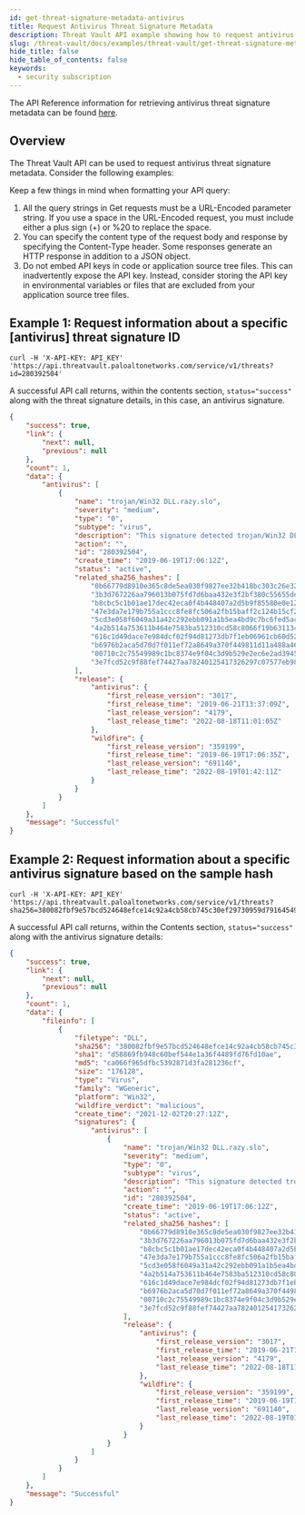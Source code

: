 ```yaml
---
id: get-threat-signature-metadata-antivirus
title: Request Antivirus Threat Signature Metadata
description: Threat Vault API example showing how to request antivirus threat signature metadata.
slug: /threat-vault/docs/examples/threat-vault/get-threat-signature-metadata-antivirus
hide_title: false
hide_table_of_contents: false
keywords:
  - security subscription
---
```


The API Reference information for retrieving antivirus threat signature metadata can be found [here](/cdss/threat-vault/api/threat-prevention#operation/threats).

## Overview

The Threat Vault API can be used to request antivirus threat signature metadata. Consider the following examples:

Keep a few things in mind when formatting your API query:

1. All the query strings in Get requests must be a URL-Encoded parameter string. If you use a space in the URL-Encoded request, you must include either a plus sign (+) or %20 to replace the space.
2. You can specify the content type of the request body and response by specifying the Content-Type header. Some responses generate an HTTP response in addition to a JSON object.
3. Do not embed API keys in code or application source tree files. This can inadvertently expose the API key. Instead, consider storing the API key in environmental variables or files that are excluded from your application source tree files.

## Example 1: Request information about a specific [antivirus] threat signature ID

```shell-session
curl -H 'X-API-KEY: API_KEY' 'https://api.threatvault.paloaltonetworks.com/service/v1/threats?id=280392504'
```

A successful API call returns, within the contents section, `status="success"` along with the threat signature details, in this case, an antivirus signature.

```json
{
    "success": true,
    "link": {
        "next": null,
        "previous": null
    },
    "count": 1,
    "data": {
        "antivirus": [
            {
                "name": "trojan/Win32 DLL.razy.slo",
                "severity": "medium",
                "type": "0",
                "subtype": "virus",
                "description": "This signature detected trojan/Win32 DLL.razy.slo",
                "action": "",
                "id": "280392504",
                "create_time": "2019-06-19T17:06:12Z",
                "status": "active",
                "related_sha256_hashes": [
                    "0b66779d8910e365c8de5ea030f9827ee32b418bc303c26e3252a4843b86118d",
                    "3b3d767226aa796013b075fd7d6baa432e3f2bf380c55655dedaa8ead038829e",
                    "b8cbc5c1b01ae17dec42eca0f4b448407a2d5b9f85580e0e122c1854f4f80e37",
                    "47e3da7e179b755a1ccc8fe8fc506a2fb15baff2c124b15cf2f5e29038f3d1ac",
                    "5cd3e058f6049a31a42c292ebb091a1b5ea4bd9c7bc6fed5ac8a33c5fc89924a",
                    "4a2b514a753611b464e7583ba512310cd58c8066f19b631134012ebe05cd0e5f",
                    "616c1d49dace7e984dcf02f94d81273db7f1eb06961cb60d5200ca89dbe640ac",
                    "b6976b2aca5d70d7f011ef72a8649a370f449811d11a488a46dc8b82ba0f2f2a",
                    "00710c2c75549989c1bc8374e9f04c3d9b529e2ec6e2ad3945ce89cf27e25bd4",
                    "3e7fcd52c9f88fef74427aa78240125417326297c07577eb98fa98f4e793ca0e"
                ],
                "release": {
                    "antivirus": {
                        "first_release_version": "3017",
                        "first_release_time": "2019-06-21T13:37:09Z",
                        "last_release_version": "4179",
                        "last_release_time": "2022-08-18T11:01:05Z"
                    },
                    "wildfire": {
                        "first_release_version": "359199",
                        "first_release_time": "2019-06-19T17:06:35Z",
                        "last_release_version": "691140",
                        "last_release_time": "2022-08-19T01:42:11Z"
                    }
                }
            }
        ]
    },
    "message": "Successful"
}
```

## Example 2: Request information about a specific antivirus signature based on the sample hash

```shell-session
curl -H 'X-API-KEY: API_KEY' 'https://api.threatvault.paloaltonetworks.com/service/v1/threats?sha256=380082fbf9e57bcd524648efce14c92a4cb58cb745c30ef29730959d79164549'
```

A successful API call returns, within the Contents section, `status="success"` along with the antivirus signature details:

```json
{
    "success": true,
    "link": {
        "next": null,
        "previous": null
    },
    "count": 1,
    "data": {
        "fileinfo": [
            {
                "filetype": "DLL",
                "sha256": "380082fbf9e57bcd524648efce14c92a4cb58cb745c30ef29730959d79164549",
                "sha1": "d58869fb948c60bef544e1a36f4489fd76fd10ae",
                "md5": "ca066f965dfbc5392871d3fa281236cf",
                "size": "176128",
                "type": "Virus",
                "family": "WGeneric",
                "platform": "Win32",
                "wildfire_verdict": "malicious",
                "create_time": "2021-12-02T20:27:12Z",
                "signatures": {
                    "antivirus": [
                        {
                            "name": "trojan/Win32 DLL.razy.slo",
                            "severity": "medium",
                            "type": "0",
                            "subtype": "virus",
                            "description": "This signature detected trojan/Win32 DLL.razy.slo",
                            "action": "",
                            "id": "280392504",
                            "create_time": "2019-06-19T17:06:12Z",
                            "status": "active",
                            "related_sha256_hashes": [
                                "0b66779d8910e365c8de5ea030f9827ee32b418bc303c26e3252a4843b86118d",
                                "3b3d767226aa796013b075fd7d6baa432e3f2bf380c55655dedaa8ead038829e",
                                "b8cbc5c1b01ae17dec42eca0f4b448407a2d5b9f85580e0e122c1854f4f80e37",
                                "47e3da7e179b755a1ccc8fe8fc506a2fb15baff2c124b15cf2f5e29038f3d1ac",
                                "5cd3e058f6049a31a42c292ebb091a1b5ea4bd9c7bc6fed5ac8a33c5fc89924a",
                                "4a2b514a753611b464e7583ba512310cd58c8066f19b631134012ebe05cd0e5f",
                                "616c1d49dace7e984dcf02f94d81273db7f1eb06961cb60d5200ca89dbe640ac",
                                "b6976b2aca5d70d7f011ef72a8649a370f449811d11a488a46dc8b82ba0f2f2a",
                                "00710c2c75549989c1bc8374e9f04c3d9b529e2ec6e2ad3945ce89cf27e25bd4",
                                "3e7fcd52c9f88fef74427aa78240125417326297c07577eb98fa98f4e793ca0e"
                            ],
                            "release": {
                                "antivirus": {
                                    "first_release_version": "3017",
                                    "first_release_time": "2019-06-21T13:37:09Z",
                                    "last_release_version": "4179",
                                    "last_release_time": "2022-08-18T11:01:05Z"
                                },
                                "wildfire": {
                                    "first_release_version": "359199",
                                    "first_release_time": "2019-06-19T17:06:35Z",
                                    "last_release_version": "691140",
                                    "last_release_time": "2022-08-19T01:42:11Z"
                                }
                            }
                        }
                    ]
                }
            }
        ]
    },
    "message": "Successful"
}
```
